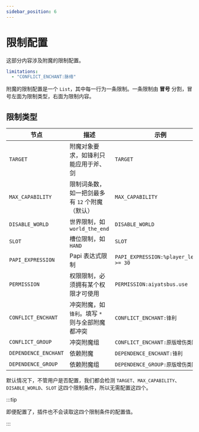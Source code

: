 ```yaml
---
sidebar_position: 6
---
```


# 限制配置

这部分内容涉及附魔的限制配置。

```yaml
limitations:
  - "CONFLICT_ENCHANT:脉络"
```

附魔的限制配置是一个 `List`，其中每一行为一条限制。一条限制由 **冒号** 分割，冒号左面为限制类型，右面为限制内容。

## 限制类型

| 节点            | 描述                       | 示例                    |
|-----------------|----------------------------|------------------------|
| `TARGET`        | 附魔对象要求，如锋利只能应用于斧、剑 | `TARGET` |
| `MAX_CAPABILITY`| 限制词条数，如一把剑最多有 `12` 个附魔（默认）           | `MAX_CAPABILITY` |
| `DISABLE_WORLD` | 世界限制，如 `world_the_end` | `DISABLE_WORLD` |
| `SLOT` | 槽位限制，如 `HAND` | `SLOT` |
| `PAPI_EXPRESSION`            | Papi 表达式限制 | `PAPI_EXPRESSION:%player_level% >= 30` |
| `PERMISSION`    | 权限限制，必须拥有某个权限才可使用 | `PERMISSION:aiyatsbus.use` |
| `CONFLICT_ENCHANT` | 冲突附魔，如 `锋利`。填写 `*` 则与全部附魔都冲突 | `CONFLICT_ENCHANT:锋利` |
| `CONFLICT_GROUP` | 冲突附魔组 | `CONFLICT_ENCHANT:原版增伤类附魔` |
| `DEPENDENCE_ENCHANT` | 依赖附魔 | `DEPENDENCE_ENCHANT:锋利` |
| `DEPENDENCE_GROUP` | 依赖附魔组 | `DEPENDENCE_GROUP:原版增伤类附魔` |

默认情况下，不管用户是否配置，我们都会检测 `TARGET`、`MAX_CAPABILITY`、`DISABLE_WORLD`、`SLOT` 这四个限制条件，所以无需配置这四个。

:::tip

即便配置了，插件也不会读取这四个限制条件的配置值。

:::